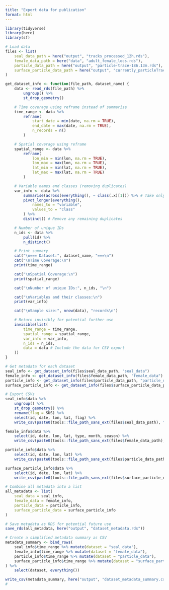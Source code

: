 ```yaml
---
title: "Export data for publication"
format: html
---
```


```r
library(tidyverse)
library(here)
library(sf)

# Load data
files <- list(
    seal_data_path = here("output", "tracks_processed_12h.rds"),
    female_data_path = here("data", "adult_female_locs.rds"),
    particle_data_path = here("output", "particle-trace-186.13m.rds"),
    surface_particle_data_path = here("output", "currently_particleTrace.rds")
)
```


```r
get_dataset_info <- function(file_path, dataset_name) {
    data <- read_rds(file_path) %>%
        ungroup() %>%
        st_drop_geometry()

    # Time coverage using reframe instead of summarise
    time_range <- data %>%
        reframe(
            start_date = min(date, na.rm = TRUE),
            end_date = max(date, na.rm = TRUE),
            n_records = n()
        )

    # Spatial coverage using reframe
    spatial_range <- data %>%
        reframe(
            lon_min = min(lon, na.rm = TRUE),
            lon_max = max(lon, na.rm = TRUE),
            lat_min = min(lat, na.rm = TRUE),
            lat_max = max(lat, na.rm = TRUE)
        )

    # Variable names and classes (removing duplicates)
    var_info <- data %>%
        summarise(across(everything(), ~ class(.x)[1])) %>% # Take only first class
        pivot_longer(everything(),
            names_to = "variable",
            values_to = "class"
        ) %>%
        distinct() # Remove any remaining duplicates

    # Number of unique IDs
    n_ids <- data %>%
        pull(id) %>%
        n_distinct()

    # Print summary
    cat("\n=== Dataset:", dataset_name, "===\n")
    cat("\nTime Coverage:\n")
    print(time_range)

    cat("\nSpatial Coverage:\n")
    print(spatial_range)

    cat("\nNumber of unique IDs:", n_ids, "\n")

    cat("\nVariables and their classes:\n")
    print(var_info)

    cat("\nSample size:", nrow(data), "records\n")

    # Return invisibly for potential further use
    invisible(list(
        time_range = time_range,
        spatial_range = spatial_range,
        var_info = var_info,
        n_ids = n_ids,
        data = data # Include the data for CSV export
    ))
}
```

```r
# Get metadata for each dataset
seal_info <- get_dataset_info(files$seal_data_path, "seal_data")
female_info <- get_dataset_info(files$female_data_path, "female_data")
particle_info <- get_dataset_info(files$particle_data_path, "particle_data")
surface_particle_info <- get_dataset_info(files$surface_particle_data_path, "surface_particle_data")
```

```r
# Export CSVs
seal_info$data %>%
    ungroup() %>%
    st_drop_geometry() %>%
    rename(flag = SUS) %>%
    select(id, date, lon, lat, flag) %>%
    write_csv(paste0(tools::file_path_sans_ext(files$seal_data_path), ".csv"))

female_info$data %>%
    select(id, date, lon, lat, type, month, season) %>%
    write_csv(paste0(tools::file_path_sans_ext(files$female_data_path), ".csv"))

particle_info$data %>%
    select(id, date, lon, lat) %>%
    write_csv(paste0(tools::file_path_sans_ext(files$particle_data_path), ".csv"))

surface_particle_info$data %>%
    select(id, date, lon, lat) %>%
    write_csv(paste0(tools::file_path_sans_ext(files$surface_particle_data_path), ".csv"))
```

```r
# Combine all metadata into a list
all_metadata <- list(
    seal_data = seal_info,
    female_data = female_info,
    particle_data = particle_info,
    surface_particle_data = surface_particle_info
)

# Save metadata as RDS for potential future use
save_rds(all_metadata, here("output", "dataset_metadata.rds"))

# Create a simplified metadata summary as CSV
metadata_summary <- bind_rows(
    seal_info$time_range %>% mutate(dataset = "seal_data"),
    female_info$time_range %>% mutate(dataset = "female_data"),
    particle_info$time_range %>% mutate(dataset = "particle_data"),
    surface_particle_info$time_range %>% mutate(dataset = "surface_particle_data")
) %>%
    select(dataset, everything())

write_csv(metadata_summary, here("output", "dataset_metadata_summary.csv"))
#
```
